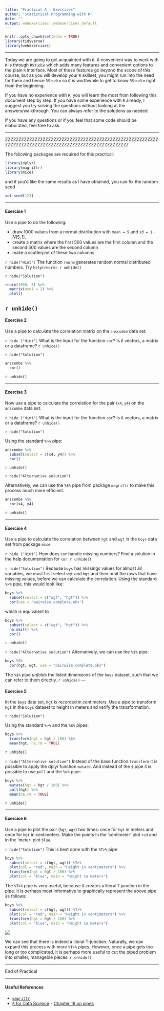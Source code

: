 ```yaml
---
title: "Practical A - Exercises"
author: "Statistical Programming with R"
date: ""
output: webexercises::webexercises_default
---
```



```r
knitr::opts_chunk$set(echo = TRUE)
library(tidyverse)
library(webexercises)

```

---


Today we are going to get acquainted with `R`. A convenient way to work with `R` is through `RStudio` which adds many features and convenient options to the plain `R` interface. Most of these features go beyond the scope of this course, but as you will develop your `R` skillset, you might run into the need for them and hence `RStudio` so it is worthwhile to get to know `RStudio` right from the beginning. 
 
If you have no experience with `R`, you will learn the most from following this document step by step. If you have some experience with `R` already,  I suggest you try solving the questions without looking at the answers/walkthrough. You can always refer to the solutions as needed. 

If you have any questions or if you feel that some code should be elaborated, feel free to ask.


---






ZZZZZZZZZZZZZZZZZZZZZZZZZZZZZZZZZZZZZZZZZZZZZZZZZZZZZZZZZZZZZZZZZZZZZZZZZZZZZZZZZZZZZZZZZZZZZZZZZZZZZZZ




The following packages are required for this practical:
```r
library(dplyr)
library(magrittr)
library(mice)
```
and if you'd like the same results as I have obtained, you can fix the random seed
```r
set.seed(123)
```

---

#### Exercise 1


Use a pipe to do the following:

- draw 1000 values from a normal distribution with `mean = 5` and `sd = 1` - $N(5, 1)$, 
- create a matrix where the first 500 values are the first column and the second 500 values are the second column 
- make a scatterplot of these two columns


`r hide("Hint")`
The function `rnorm` generates random normal distributed numbers. Try `help(rnorm)`.
`r unhide()`

`r hide("Solution")`
```r

rnorm(1000, 5) %>%
  matrix(ncol = 2) %>%
  plot()

```
`r unhide()` 
---

<!-- 2. **Use a pipe to assign values `1:5` to object `x` and verify that the object exists.** -->

<!-- Normally, when we use the following code to assign values to an object, we can directly run -->
<!-- ```{r, eval=FALSE} -->
<!-- x <- 1:5 -->
<!-- ``` -->

<!-- However, when we would like to do this in a pipe, we run into a problem.  -->
<!-- ```{r, error=TRUE} -->
<!-- "x" %>% assign(1:5) -->
<!-- x -->
<!-- ``` -->

<!-- The pipe creates a separate, temporary environment where all things `%>%` take place (environments were discussed in Lecture C). This environment is different from the Global Environment and disappears once the pipe is finished. In other words, we assign `1:5` to object `x`, but once we are done assigning, object `x` is deleted.  -->

<!-- Function `assign()` is part of a class of functions that uses the current environment (the one that it is called from) to do its business. For such functions, we need to be explicit about the environment we would like the funtion to use: -->
<!-- ```{r} -->
<!-- env <- environment() -->
<!-- "x" %>% assign(1:5, envir = env) -->
<!-- x -->
<!-- ``` -->
<!-- Now we have explicitly instructed function `assign()` to use the Global Environment: -->
<!-- ```{r} -->
<!-- environment() -->
<!-- ``` -->

<!-- We could also create a new environment to assign values to objects -->
<!-- ```{r} -->
<!-- assign.env <- new.env()  -->
<!-- "x" %>% assign(letters[1:5], envir = assign.env) -->
<!-- ``` -->
<!-- But then we need to call `x` from `assign.env` -->
<!-- ```{r} -->
<!-- assign.env$x -->
<!-- ``` -->
<!-- because otherwise we would still get `x` from `R_GlobalEnv` -->
<!-- ```{r} -->
<!-- x -->
<!-- ``` -->

<!-- --- -->

#### Exercise 2

Use a pipe to calculate the correlation matrix on the `anscombe` data set.

`r hide ("Hint")`
What is the input for the function `cor`? Is it vectors, a matrix or a dataframe?
`r unhide()`

`r hide("Solution")`
```r
anscombe %>%
  cor()
```
`r unhide()`


---

#### Exercise 3

Now use a pipe to calculate the correlation for the pair (`x4`, `y4`) on the `anscombe` data set.

`r hide ("Hint")`
What is the input for the function `cor`? Is it vectors, a matrix or a dataframe?
`r unhide()`

`r hide("Solution")`

Using the standard `%>%` pipe:

```r
anscombe %>%
  subset(select = c(x4, y4)) %>%
  cor()
```
`r unhide()`

`r hide("Alternative solution")`

Alternatively, we can use the `%$%` pipe from package `magrittr` to make this process much more efficient.

```r
anscombe %$%
  cor(x4, y4)
```
`r unhide()`

---

#### Exercise 4 

Use a pipe to calculate the correlation between `hgt` and `wgt` in the `boys` data set from package `mice`.

`r hide ("Hint")`
How does `cor` handle missing numbers? Find a solution in the help documentation for `cor`. 
`r unhide()`


`r hide("Solution")`
Because `boys` has missings values for almost all variables, we must first select `wgt` and `hgt` and then omit the rows that have missing values, before we can calculate the correlation. Using the standard `%>%` pipe, this would look like:

```r
boys %>%
  subset(select = c("wgt", "hgt")) %>%
  cor(use = "pairwise.complete.obs")
```
which is equivalent to 
```r
boys %>%
  subset(select = c("wgt", "hgt")) %>%
  na.omit() %>%
  cor()
```
`r unhide()`

`r hide("Alternative solution")`
Alternatively, we can use the `%$%` pipe:
```r
boys %$% 
  cor(hgt, wgt, use = "pairwise.complete.obs")
```
The `%$%` pipe *unfolds* the listed dimensions of the `boys` dataset, such that we can refer to them directly. 
`r unhide()`
---

#### Exercise 5

In the `boys` data set, `hgt` is recorded in centimeters. Use a pipe to transform `hgt` in the `boys` dataset to height in meters and verify the transformation.

`r hide("Solution")`

Using the standard `%>%` and the `%$%` pipes:
```r
boys %>%
  transform(hgt = hgt / 100) %$%
  mean(hgt, na.rm = TRUE)
```
`r unhide()`


`r hide("Alternative solution")`
Instead of the base function `transform` it is possible to apply the dplyr function `mutate`. And instead of the `$` pipe it is possible to use `pull` and the `%>%` pipe:

```r
boys %>%
  mutate(hgt = hgt / 100) %>% 
  pull(hgt) %>%
  mean(na.rm = TRUE)
```
`r unhide()`

---


#### Exercise 6

Use a pipe to plot the pair (`hgt`, `wgt`) two times: once for `hgt` in meters and once for `hgt` in centimeters. Make the points in the 'centimeter' plot `red` and in the 'meter' plot `blue`. 

`r hide("Solution")` 
This is best done with the `%T>%` pipe:
```r
boys %>%
  subset(select = c(hgt, wgt)) %T>%
  plot(col = "red", main = "Height in centimeters") %>%
  transform(hgt = hgt / 100) %>%
  plot(col = "blue", main = "Height in meters")
```
The `%T>%` pipe is very useful, because it creates a literal `T` junction in the pipe. It is perhaps most informative to graphically represent the above pipe as follows:
```r
boys %>%
  subset(select = c(hgt, wgt)) %T>%
  plot(col = "red", main = "Height in centimeters") %>%
  transform(hgt = hgt / 100) %>%
  plot(col = "blue", main = "Height in meters")
```
![](flow_t_pipe.png)

We can see that there is indeed a literal T-junction. Naturally, we can expand this process with more `%T>%` pipes. However, once a pipe gets too long or too complicated, it is perhaps more useful to cut the piped problem into smaller, manageble pieces. 
`r unhide()`

---

End of Practical
 
---

#### Useful References

- [`magrittr`](https://magrittr.tidyverse.org)
- [`R` for Data Science](http://r4ds.had.co.nz) - [Chapter 18 on pipes](http://r4ds.had.co.nz/pipes.html)